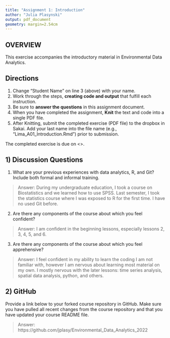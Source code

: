 ```yaml
---
title: "Assignment 1: Introduction"
author: "Julia Plasynski"
output: pdf_document
geometry: margin=2.54cm
---
```


## OVERVIEW

This exercise accompanies the introductory material in Environmental Data Analytics. 

## Directions
1. Change "Student Name" on line 3 (above) with your name.
3. Work through the steps, **creating code and output** that fulfill each instruction.
4. Be sure to **answer the questions** in this assignment document.
6. When you have completed the assignment, **Knit** the text and code into a single PDF file.
8. After Knitting, submit the completed exercise (PDF file) to the dropbox in Sakai. Add your last name into the file name (e.g., "Lima_A01_Introduction.Rmd") prior to submission.

The completed exercise is due on <>.

## 1) Discussion Questions

1. What are your previous experiences with data analytics, R, and Git? Include both formal and informal training.

> Answer: During my undergraduate education, I took a course on Biostatistics and we learned how to use SPSS. Last semester, I took the statistics course where I was exposed to R for the first time. I have no used Git before. 

2. Are there any components of the course about which you feel confident?

> Answer: I am confident in the beginning lessons, especially lessons 2, 3, 4, 5, and 6. 

3. Are there any components of the course about which you feel apprehensive?

> Answer: I feel confident in my ability to learn the coding I am not familiar with, however I am nervous about learning most material on my own. I mostly nervous with the later lessons: time series analysis, spatial data analysis, python, and others.


## 2) GitHub

Provide a link below to your forked course repository in GitHub. Make sure you have pulled all recent changes from the course repository  and that you have updated your course README file. 

> Answer: https://github.com/jplasy/Environmental_Data_Analytics_2022


